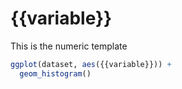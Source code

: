 # {{variable}}

This is the numeric template

```r
ggplot(dataset, aes({{variable}})) + 
  geom_histogram()
```
